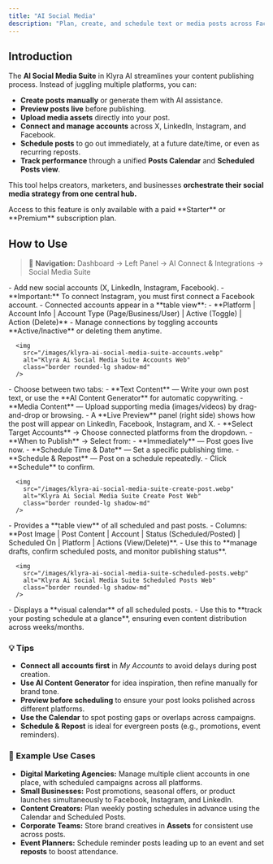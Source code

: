 ```yaml
---
title: "AI Social Media"
description: "Plan, create, and schedule text or media posts across Facebook, Twitter (X), LinkedIn, and Instagram — all from a single dashboard. Control your content pipeline, from draft to publishing, with the power of AI."
---
```


## Introduction

The **AI Social Media Suite** in Klyra AI streamlines your content publishing process. Instead of juggling multiple platforms, you can:

- **Create posts manually** or generate them with AI assistance.
- **Preview posts live** before publishing.
- **Upload media assets** directly into your post.
- **Connect and manage accounts** across X, LinkedIn, Instagram, and Facebook.
- **Schedule posts** to go out immediately, at a future date/time, or even as recurring reposts.
- **Track performance** through a unified **Posts Calendar** and **Scheduled Posts view**.

This tool helps creators, marketers, and businesses **orchestrate their social media strategy from one central hub.**

<Warning>
  Access to this feature is only available with a paid **Starter** or **Premium** subscription plan.
</Warning>

## How to Use

> 🔎 **Navigation:** Dashboard → Left Panel → AI Connect & Integrations → Social Media Suite

<Steps>
  <Step title="My Accounts">
    - Add new social accounts (X, LinkedIn, Instagram, Facebook).
    - **Important:** To connect Instagram, you must first connect a Facebook account.
    - Connected accounts appear in a **table view**:
      - **Platform | Account Info | Account Type (Page/Business/User) | Active (Toggle) | Action (Delete)**
    - Manage connections by toggling accounts **Active/Inactive** or deleting them anytime.

      <img
        src="/images/klyra-ai-social-media-suite-accounts.webp"
        alt="Klyra Ai Social Media Suite Accounts Web"
        class="border rounded-lg shadow-md"
      />
  </Step>
  <Step title="Create Post">
    - Choose between two tabs:
      - **Text Content** — Write your own post text, or use the **AI Content Generator** for automatic copywriting.
      - **Media Content** — Upload supporting media (images/videos) by drag-and-drop or browsing.
    - A **Live Preview** panel (right side) shows how the post will appear on LinkedIn, Facebook, Instagram, and X.
    - **Select Target Accounts** → Choose connected platforms from the dropdown.
    - **When to Publish** → Select from:
      - **Immediately** — Post goes live now.
      - **Schedule Time & Date** — Set a specific publishing time.
      - **Schedule & Repost** — Post on a schedule repeatedly.
    - Click **Schedule** to confirm.

      <img
        src="/images/klyra-ai-social-media-suite-create-post.webp"
        alt="Klyra Ai Social Media Suite Create Post Web"
        class="border rounded-lg shadow-md"
      />
  </Step>
  <Step title="Scheduled Posts">
    - Provides a **table view** of all scheduled and past posts.
    - Columns: **Post Image | Post Content | Account | Status (Scheduled/Posted) | Scheduled On | Platform | Actions (View/Delete)**.
    - Use this to **manage drafts, confirm scheduled posts, and monitor publishing status**.

      <img
        src="/images/klyra-ai-social-media-suite-scheduled-posts.webp"
        alt="Klyra Ai Social Media Suite Scheduled Posts Web"
        class="border rounded-lg shadow-md"
      />
  </Step>
  <Step title="Posts Calendar">
    - Displays a **visual calendar** of all scheduled posts.
    - Use this to **track your posting schedule at a glance**, ensuring even content distribution across weeks/months.
  </Step>
</Steps>

### 💡 Tips

- **Connect all accounts first** in _My Accounts_ to avoid delays during post creation.
- **Use AI Content Generator** for idea inspiration, then refine manually for brand tone.
- **Preview before scheduling** to ensure your post looks polished across different platforms.
- **Use the Calendar** to spot posting gaps or overlaps across campaigns.
- **Schedule & Repost** is ideal for evergreen posts (e.g., promotions, event reminders).

### 📌 Example Use Cases

- **Digital Marketing Agencies:** Manage multiple client accounts in one place, with scheduled campaigns across all platforms.
- **Small Businesses:** Post promotions, seasonal offers, or product launches simultaneously to Facebook, Instagram, and LinkedIn.
- **Content Creators:** Plan weekly posting schedules in advance using the Calendar and Scheduled Posts.
- **Corporate Teams:** Store brand creatives in **Assets** for consistent use across posts.
- **Event Planners:** Schedule reminder posts leading up to an event and set **reposts** to boost attendance.